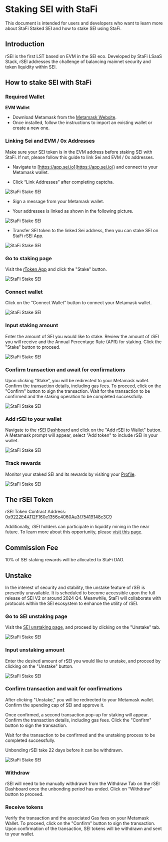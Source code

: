 # Staking SEI with StaFi

This document is intended for users and developers who want to learn more about StaFi Staked SEI and how to stake SEI using StaFi.


## Introduction

rSEI is the first LST based on EVM in the SEI eco. Developed by StaFi LSaaS Stack, rSEI addresses the challenge of balancing mainnet security and token liquidity within SEI.

## How to stake SEI with StaFi

### Required Wallet

**EVM Wallet**

- Download Metamask from the [Metamask Website](https://metamask.io/).
- Once installed, follow the instructions to import an existing wallet or create a new one.

### Linking Sei and EVM / 0x Addresses

<Callout type="warning" emoji="🚧">
Make sure your SEI token is in the EVM address before staking SEI with StaFi. If not, please follow this guide to link Sei and EVM / 0x addresses.
</Callout>

- Navigate to [https://app.sei.io](https://app.sei.io/) and connect to your Metamask wallet.

- Click “Link Addresses” after completing captcha.

![StaFi Stake SEI](/image/linksei.png)

- Sign a message from your Metamask wallet.

- Your addresses is linked as shown in the following picture.

![StaFi Stake SEI](/image/linksei_2.png)

- Transfer SEI token to the linked Sei address, then you can stake SEI on StaFi rSEI App.

![StaFi Stake SEI](/image/linksei_3.png)

<Steps>

### Go to staking page

Visit the [rToken App](https://app.stafi.io/gallery/all) and click the "Stake" button.

![StaFi Stake SEI](/image/stakesei_1.png)

### Connect wallet

Click on the “Connect Wallet” button to connect your Metamask wallet.

![StaFi Stake SEI](/image/stakesei_2.png)

### Input staking amount

Enter the amount of SEI you would like to stake. Review the amount of rSEI you will receive and the Annual Percentage Rate (APR) for staking. Click the "Stake" button to proceed.

![StaFi Stake SEI](/image/stakesei_3.png)

### Confirm transaction and await for confirmations

Upon clicking “Stake”, you will be redirected to your Metamask wallet. Confirm the transaction details, including gas fees. To proceed, click on the "Confirm" button to sign the transaction. Wait for the transaction to be confirmed and the staking operation to be completed successfully.

![StaFi Stake SEI](/image/stakesei_4.png)

### Add rSEI to your wallet

Navigate to the [rSEI Dashboard](http://app.stafi.io/gallery/evm/SEI/?net=SEI) and click on the "Add rSEI to Wallet" button. A Metamask prompt will appear, select "Add token" to include rSEI in your wallet.

![StaFi Stake SEI](/image/stakesei_5.png)

### Track rewards

Monitor your staked SEI and its rewards by visiting your [Profile](https://app.stafi.io/profile/evm?net=ERC20).

![StaFi Stake SEI](/image/stakesei_6.png)

</Steps>

## The rSEI Token

rSEI Token Contract Address: [0x9222E4A112F160e1356e4060Aa3f75419148c3C9](https://seitrace.com/address/0x9222E4A112F160e1356e4060Aa3f75419148c3C9)

Additionally, rSEI holders can participate in liquidity mining in the near future. To learn more about this opportunity, please [visit this page](https://app.stafi.io/pool/all/).

## Commission Fee

10% of SEI staking rewards will be allocated to StaFi DAO.

## Unstake

<Callout type="warning" emoji="🚧">
In the interest of security and stability, the unstake feature of rSEI is presently unavailable. It is scheduled to become accessible upon the full release of SEI V2 or around 2024 Q4. Meanwhile, StaFi will collaborate with protocols within the SEI ecosystem to enhance the utility of rSEI.
</Callout>

<Steps>

### Go to SEI unstaking page

Visit the [SEI unstaking page](https://app.stafi.io/gallery/evm/SEI/?net=SEI&tab=unstake), and proceed by clicking on the "Unstake" tab.

![StaFi Stake SEI](/image/unstakesei_1.png)

### Input unstaking amount

Enter the desired amount of rSEI you would like to unstake, and proceed by clicking on the "Unstake" button.

![StaFi Stake SEI](/image/unstakesei_2.png)

### Confirm transaction and wait for confirmations

After clicking "Unstake," you will be redirected to your Metamask wallet. Confirm the spending cap of SEI and approve it.

Once confirmed, a second transaction pop-up for staking will appear. Confirm the transaction details, including gas fees. Click the "Confirm" button to sign the transaction.

Wait for the transaction to be confirmed and the unstaking process to be completed successfully.

<Callout type="warning" emoji="🚧">
Unbonding rSEI take 22 days before it can be withdrawn.
</Callout>

![StaFi Stake SEI](/image/unstakesei_3.png)

### Withdraw

rSEI will need to be manually withdrawn from the Withdraw Tab on the rSEI Dashboard once the unbonding period has ended. Click on “Withdraw” button to proceed.

### Receive tokens

Verify the transaction and the associated Gas fees on your Metamask Wallet. To proceed, click on the "Confirm" button to sign the transaction. Upon confirmation of the transaction, SEI tokens will be withdrawn and sent to your wallet.

</Steps>